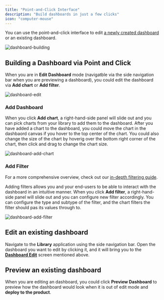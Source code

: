 ```yaml
---
title: "Point-and-Click Interface"
description: "Build dashboards in just a few clicks"
icon: "computer-mouse"
---
```


You can use the point-and-click interface to edit [a newly created dashboard](/dashboards/create-dashboard) or an existing dashboard.

![dashboard-building](/images/dashboards/dashboard-building.png)

## Building a Dashboard via Point and Click

When you are in **Edit Dashboard** mode (navigatble via the side navigation bar when you are previewing a dashboard),
you could edit the dashboard via **Add chart** or **Add filter**.

![dashboard-edit](/images/dashboards/dashboard-edit.png)

### Add Dashboard

When you click **Add chart**, a right-hand-side panel will slide out and you can pick charts from your library to add them to the dashboard.
After you have added a chart to the dashboard, you could move the chart in the dashbaord canvas if you hover to the top center of the chart.
You could also change the size of the chart by hoverig over the bottom right corner of the chart, then click and drag to change the chart size.

![dashboard-add-chart](/images/dashboards/dashboard-add-chart.png)

### Add Filter

For a more comprehensive overview, check out our [in-depth filtering guide](/filters/filters-in-depth).

Adding filters allows you and your end-users to be able to interact with the dashboard in an intuitive manner. When you click **Add filter**,
a right-hand-side panel will slide out and you can configure new filter accordingly. You can configure the type and subtype of the filter,
and the chart filters the filter should pas its values through to.

![dashboard-add-filter](/images/filters/filters-guide-5.png)

## Edit an existing dashboard

Navigate to the **Library** application using the side navigation bar. Open the dashboard you want to edit by clicking it, and it will bring you to the
[**Dashboard Edit**](/dashboards/point-and-click-interface#building-a-dashboard-via-point-and-click) screen mentioned above.

## Preview an existing dashboard

When you are editing an dashboard, you could click **Preview Dashboard** to preview how the dashboard would look when it is out of edit mode
and **deploy to the product**.
